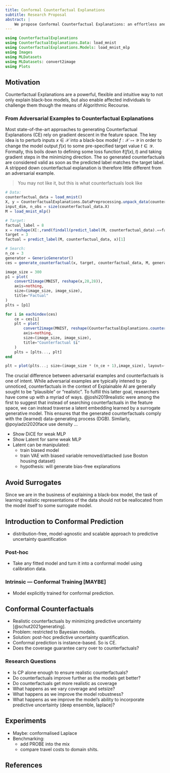 ```yaml
---
title: Conformal Counterfactual Explanations
subtitle: Research Proposal
abstract: |
    We propose Conformal Counterfactual Explanations: an effortless and rigorous way to produce realistic and faithful Counterfactual Explanations using Conformal Prediction. To address the need for realistic counterfactuals, existing work has primarily relied on separate generative models to learn the data generating process. While this an effective way to produce plausible and model-agnostic counterfactual explanations, it not only introduces an significant engineering overhead, but also reallocates the task of creating realistic model explanations from the model itsel to the generative model. Recent work has shown that there is no need for any of this when working with probabilistic models that explicitly quantify their own uncertainty. Unfortunately, most models used in practice still do not fulfil that basic requirement, in which case we would like to have a way to quantify predictive uncertainty in a post-hoc fashion.
---
```


```julia
using CounterfactualExplanations
using CounterfactualExplanations.Data: load_mnist
using CounterfactualExplanations.Models: load_mnist_mlp
using Images
using MLDatasets
using MLDatasets: convert2image
using Plots
```

## Motivation

Counterfactual Explanations are a powerful, flexible and intuitive way to not only explain black-box models, but also enable affected individuals to challenge them though the means of Algorithmic Recourse. 

### From Adversarial Examples to Counterfactual Explanations

Most state-of-the-art approaches to generating Counterfactual Explanations (CE) rely on gradient descent in the feature space. The key idea is to perturb inputs $x\in\mathcal{X}$ into a black-box model $f: \mathcal{X} \mapsto \mathcal{Y}$ in order to change the model output $f(x)$ to some pre-specified target value $t\in\mathcal{Y}$. Formally, this boils down to defining some loss function $\ell(f(x),t)$ and taking gradient steps in the minimizing direction. The so generated counterfactuals are considered valid as soon as the predicted label matches the target label. A stripped down counterfactual explanation is therefore little different from an adversarial example.

> You may not like it, but this is what counterfactuals look like

```julia
# Data:
counterfactual_data = load_mnist()
X, y = CounterfactualExplanations.DataPreprocessing.unpack_data(counterfactual_data)
input_dim, n_obs = size(counterfactual_data.X)
M = load_mnist_mlp()

# Target:
factual_label = 8
x = reshape(X[:,rand(findall(predict_label(M, counterfactual_data).==factual_label))],input_dim,1)
target = 3
factual = predict_label(M, counterfactual_data, x)[1]

# Search:
n_ce = 3
generator = GenericGenerator()
ces = generate_counterfactual(x, target, counterfactual_data, M, generator; num_counterfactuals=n_ce)
```

```julia
image_size = 300
p1 = plot(
    convert2image(MNIST, reshape(x,28,28)),
    axis=nothing, 
    size=(image_size, image_size),
    title="Factual"
)
plts = [p1]

for i in eachindex(ces)
    ce = ces[i]
    plt = plot(
        convert2image(MNIST, reshape(CounterfactualExplanations.counterfactual(ce),28,28)),
        axis=nothing, 
        size=(image_size, image_size),
        title="Counterfactual $i"
    )
    plts = [plts..., plt]
end

plt = plot(plts...; size=(image_size * (n_ce + 1),image_size), layout=(1,(n_ce + 1)))
```

The crucial difference between adversarial examples and counterfactuals is one of intent. While adversarial examples are typically intened to go unnoticed, counterfactuals in the context of Explainable AI are generally sought to be "plausible" or "realistic". To fulfill this latter goal, researchers have come up with a myriad of ways. @joshi2019realistic were among the first to suggest that instead of searching counterfactuals in the feature space, we can instead traverse a latent embedding learned by a surrogate generative model. This ensures that the generated counterfactuals comply with the (learned) data-generating process (DGB). Similarly, @poyiadzi2020face use density ...

- Show DiCE for weak MLP
- Show Latent for same weak MLP
- Latent can be manipulated: 
    - train biased model
    - train VAE with biased variable removed/attacked (use Boston housing dataset)
    - hypothesis: will generate bias-free explanations

::: {#prp-surrogate}

## Avoid Surrogates

Since we are in the business of explaining a black-box model, the task of learning realistic representations of the data should not be reallocated from the model itself to some surrogate model.

:::

## Introduction to Conformal Prediction

- distribution-free, model-agnostic and scalable approach to predictive uncertainty quantification

### Post-hoc

- Take any fitted model and turn it into a conformal model using calibration data.

### Intrinsic --- Conformal Training [MAYBE]

- Model explicitly trained for conformal prediction.

## Conformal Counterfactuals

- Realistic counterfactuals by minimizing predictive uncertainty [@schut2021generating].
- Problem: restricted to Bayesian models.
- Solution: post-hoc predictive uncertainty quantification. 
- Conformal prediction is instance-based. So is CE. 
- Does the coverage guarantee carry over to counterfactuals?

### Research Questions

- Is CP alone enough to ensure realistic counterfactuals?
- Do counterfactuals improve further as the models get better?
- Do counterfactuals get more realistic as coverage
- What happens as we vary coverage and setsize?
- What happens as we improve the model robustness?
- What happens as we improve the model's ability to incorporate predictive uncertainty (deep ensemble, laplace)?

## Experiments

- Maybe: conformalised Laplace
- Benchmarking:
    - add PROBE into the mix
    - compare travel costs to domain shits.

## References


